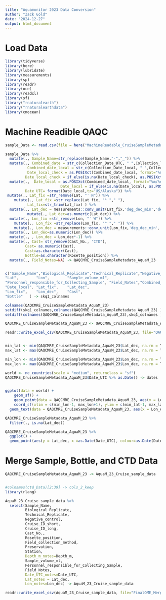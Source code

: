 ```yaml
---
title: "Aquamonitor 2023 Data Conversion"
author: "Zack Gold"
date: "2024-12-27"
output: html_document
---
```


# Load Data

```r
library(tidyverse)
library(here)
library(lubridate)
library(measurements)
library(sp)
library(readr)
library(oce)
library(readxl)
library(sf)
library("rnaturalearth")
library("rnaturalearthdata")
library(cmocean)

```

# Machine Readible QAQC

```r

sample_Data <- read.csv(file = here("MachineReadable_CruiseSampleMetadata_AquaM_23.csv"), header=T,fileEncoding="UTF-8")

sample_Data %>% 
  mutate(., Sample_Name=str_replace(Sample_Name,"-","_")) %>% 
  mutate(., Combined_date = str_c(Collection_Date_UTC, " ",Collection_Time_UTC),
          Combined_date_local = str_c(Collection_Date_local, " ",Collection_Time_local),
          Date_local_check = as.POSIXct(Combined_date_local, format="%m/%d/%y %H:%M", tz="US/Alaska"),
         Date_local_check = if_else(is.na(Date_local_check), as.POSIXct(Combined_date_local, format="%m/%d/%y", tz="UTC"), Date_local_check )) %>% 
  mutate(.,  Date_local = as.POSIXct(Combined_date_local, format="%m/%d/%Y %H:%M", tz="UTC"),
                         Date_local = if_else(is.na(Date_local), as.POSIXct(Collection_Date_local, format="%m/%d/%y", tz="UTC"), Date_local ),
         Date_UTC= format(Date_local,tz="US/Alaska")) %>% 
 mutate(., Lat_fix =str_remove(Lat, "' N")) %>% 
    mutate(., Lat_fix =str_replace(Lat_fix, "° "," "),
          Lat_fix=str_trim(Lat_fix) ) %>% 
  mutate(., Lat_dec = measurements::conv_unit(Lat_fix,'deg_dec_min','dec_deg')) %>% 
          mutate(., Lat_dec=as.numeric(Lat_dec)) %>% 
  mutate(., Lon_fix =str_remove(Lon, "' W")) %>% 
    mutate(., Lon_fix =str_replace(Lon_fix, "° "," ")) %>%
    mutate(., Lon_dec = measurements::conv_unit(Lon_fix,'deg_dec_min','dec_deg')) %>% 
  mutate(., Lon_dec=as.numeric(Lon_dec)) %>% 
  mutate(., , Lon_dec = Lon_dec*-1) %>% 
  mutate(., Cast= str_remove(Cast_No., "CTD"),
         Cast= as.numeric(Cast),
         Cast=as.character(Cast),
         Bottle=as.character(Rosette_position)) %>% 
  mutate(., Field_Notes=NA) -> QAQCMRE_CruiseSampleMetadata_AquaM_23


c("Sample_Name","Biological_Replicate","Technical_Replicate","Negative_control",    "Cruise_ID_short",     "Cruise_ID_long",     "Collection_Date_UTC", "Collection_Date_local","Collection_Time_UTC","Collection_Time_local"                   ,"Field_Sample_Name",   "Cast_No.",  "Rosette_position",    "Field_collection_method"       ,"Preservation",       "Area.within.region",  "Station",    "Depth_m",   
"Lat",        "Lon",        "Sample_volume_ml",   
"Personnel_responsible_for_Collecting_Sample", "Field_Notes","Combined_date",      "Combined_date_local", "Date_UTC",   "Date_local_check",   
"Date_local", "Lat_fix",    "Lat_dec",   
"Lon_fix",    "Lon_dec",    "Cast",      
"Bottle"   ) -> skq1_colnames

colnames(QAQCMRE_CruiseSampleMetadata_AquaM_23)
setdiff(skq1_colnames,colnames(QAQCMRE_CruiseSampleMetadata_AquaM_23) )
setdiff(colnames(QAQCMRE_CruiseSampleMetadata_AquaM_23),skq1_colnames )

QAQCMRE_CruiseSampleMetadata_AquaM_23 <- QAQCMRE_CruiseSampleMetadata_AquaM_23[, skq1_colnames]

readr::write_excel_csv(QAQCMRE_CruiseSampleMetadata_AquaM_23, file="QAQCMRE_CruiseSampleMetadata_AquaM_23.csv")



```



```r

min_lat <- min(QAQCMRE_CruiseSampleMetadata_AquaM_23$Lat_dec, na.rm = T)
max_lat <- max(QAQCMRE_CruiseSampleMetadata_AquaM_23$Lat_dec, na.rm = T)

min_lon <- min(QAQCMRE_CruiseSampleMetadata_AquaM_23$Lon_dec, na.rm = T)
max_lon <- max(QAQCMRE_CruiseSampleMetadata_AquaM_23$Lon_dec, na.rm = T)

world <- ne_countries(scale = "medium", returnclass = "sf")
QAQCMRE_CruiseSampleMetadata_AquaM_23$Date_UTC %>% as.Date() -> dates


ggplot(data = world) +
    geom_sf() +
    geom_point(data = QAQCMRE_CruiseSampleMetadata_AquaM_23, aes(x = Lon_dec, y = Lat_dec, colour=as.Date(Date_UTC)), size=2) +
    coord_sf(xlim = c(min_lon-1, max_lon+1), ylim = c(min_lat-1, max_lat+1), expand = FALSE) +theme_bw() +xlab("Longitude") +ylab("Latitude") +
  geom_text(data = QAQCMRE_CruiseSampleMetadata_AquaM_23, aes(x = Lon_dec, y = Lat_dec, label=Station),size = 2, colour="black") + scale_color_cmocean(labels=dates, breaks=dates, name ="tempo", start = 0.1, end=0.5) +labs(colour="Date")


```

```r
QAQCMRE_CruiseSampleMetadata_AquaM_23 %>% 
  filter(., is.na(Lat_dec))
```
```r
QAQCMRE_CruiseSampleMetadata_AquaM_23 %>% 
  ggplot() +
  geom_point(aes(y = Lat_dec, x =as.Date(Date_UTC), colour=as.Date(Date_UTC)), size=2) + scale_color_cmocean(labels=dates, breaks=dates, name ="tempo", start = 0.1, end=0.5) +labs(colour="Date") +scale_x_date(date_labels = "%b %d %Y")

```



# Merge Sample, Bottle, and CTD Data

```r
QAQCMRE_CruiseSampleMetadata_AquaM_23 -> AquaM_23_Cruise_sample_data


#colnames(ctd_Data)[2:39] -> cols_2_keep
library(rlang)

AquaM_23_Cruise_sample_data %>% 
  select(Sample_Name, 
         Biological_Replicate,
         Technical_Replicate,
         Negative_control, 
         Cruise_ID_short, 
         Cruise_ID_long,
         Cast_No.,
         Rosette_position,
         Field_collection_method,
         Preservation,
         Station,
         Depth_m_notes=Depth_m,
         Sample_volume_ml,
         Personnel_responsible_for_Collecting_Sample,
         Field_Notes,
         Date_UTC_notes=Date_UTC,
         Lat_notes = Lat_dec,
         Lon_notes=Lon_dec) -> AquaM_23_Cruise_sample_data

readr::write_excel_csv(AquaM_23_Cruise_sample_data, file="FinalOME_Merge_AquaM_23.csv")
```


